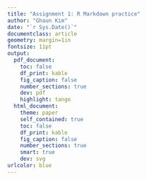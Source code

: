 ```yaml
---
title: "Assignment 1: R Markdown practice"
author: "Ghaun Kim"
date: "`r Sys.Date()`"
documentclass: article
geometry: margin=1in
fontsize: 11pt
output:
  pdf_document:
    toc: false
    df_print: kable
    fig_caption: false
    number_sections: true
    dev: pdf
    highlight: tango
  html_document:
    theme: paper
    self_contained: true
    toc: false
    df_print: kable
    fig_caption: false
    number_sections: true
    smart: true
    dev: svg
urlcolor: blue
---
```


<!-- Write your Markdown below this line -->





